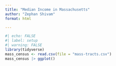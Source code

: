 ```yaml
---
title: "Median Income in Massachusetts"
author: "Zephan Shivam"
format: html

---
```


```r
#| echo: FALSE
#| label: setup
#| warning: FALSE
library(tidyverse)
mass_census <- read.csv(file = "mass-tracts.csv")
mass_census |> ggplot()

```

